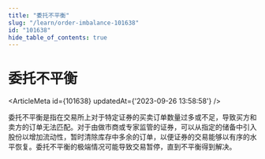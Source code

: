 ```yaml
---
title: "委托不平衡"
slug: "/learn/order-imbalance-101638"
id: "101638"
hide_table_of_contents: true
---
```



# 委托不平衡

<ArticleMeta id={101638} updatedAt={'2023-09-26 13:58:58'} />
<div className='border-solid border-b border-t-0 my-4 border-[var(--ifm-color-gray-300)]' />

委托不平衡是指在交易所上对于特定证券的买卖订单数量过多或不足，导致买方和卖方的订单无法匹配。对于由做市商或专家监管的证券，可以从指定的储备中引入股份以增加流动性，暂时清除库存中多余的订单，以便证券的交易能够以有序的水平恢复。委托不平衡的极端情况可能导致交易暂停，直到不平衡得到解决。
